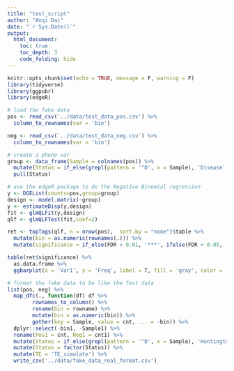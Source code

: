 ```yaml
---
title: "test_script"
author: "Anqi Dai"
date: "`r Sys.Date()`"
output:
  html_document:
    toc: true
    toc_depth: 3
    code_folding: hide
---
```


```r
knitr::opts_chunk$set(echo = TRUE, message = F, warning = F)
library(tidyverse)
library(ggpubr)
library(edgeR)
```

```r
# load the fake data
pos <- read_csv('../data/test_data_pos.csv') %>%
  column_to_rownames(var = 'bin')

neg <- read_csv('../data/test_data_neg.csv') %>%
  column_to_rownames(var = 'bin') 
```

```r
# create a pheno var
group <- data_frame(Sample = colnames(pos)) %>%
  mutate(Status = if_else(grepl(pattern = '^D', x = Sample), 'Disease', 'Control')) %>%
  pull(Status)
```

```r
# use the edgeR package to do the Negative Binomial regression
y <- DGEList(counts=pos,group=group)
design <- model.matrix(~group)
y <- estimateDisp(y,design)
fit <- glmQLFit(y,design)
qlf <- glmQLFTest(fit,coef=2)

ret <- topTags(qlf, n = nrow(pos),  sort.by = "none")$table %>%
  mutate(bin = as.numeric(rownames(.))) %>%
  mutate(significance = if_else(FDR < 0.01, '***', ifelse(FDR < 0.05, '**', if_else(FDR < 0.1, '*', ''))))

table(ret$significance) %>%
  as.data.frame %>%
  ggbarplot(x = 'Var1', y = 'Freq', label = T, fill = 'gray', color = '000')


```

```r
# format the fake data to be like the Test data
list(pos, neg) %>%
  map_dfc(., function(df) df %>%
        rownames_to_column() %>%
        rename(bin = rowname) %>%
        mutate(bin = as.numeric(bin)) %>%
        gather(key = Sample, value = cnt, ... = -bin)) %>%
  dplyr::select(-bin1, -Sample1) %>%
  rename(Pos1 = cnt, Neg1 = cnt1) %>%
  mutate(Status = if_else(grepl(pattern = '^D', x = Sample), 'Huntingtons', 'Control'))  %>%
  mutate(Status = factor(Status)) %>%
  mutate(TE = 'TE_simulate') %>%
  write_csv('../data/fake_data_real_format.csv')
```

